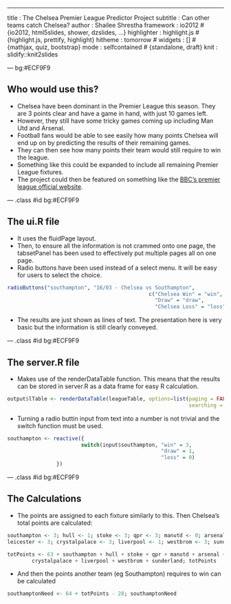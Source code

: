 ---
title       : The Chelsea Premier League Predictor Project
subtitle    : Can other teams catch Chelsea?
author      : Shailee Shrestha 
framework   : io2012       # {io2012, html5slides, shower, dzslides, ...}
highlighter : highlight.js  # {highlight.js, prettify, highlight}
hitheme     : tomorrow      # 
widgets     : []            # {mathjax, quiz, bootstrap}
mode        : selfcontained # {standalone, draft}
knit        : slidify::knit2slides

--- bg:#ECF9F9

## Who would use this?

* Chelsea have been dominant in the Premier League this season. They are 3 points clear and have a game in hand, with just 10 games left.
* However, they still have some tricky games coming up including Man Utd and Arsenal.
* Football fans would be able to see easily how many points Chelsea will end up on by predicting the results of their remaining games.
* They can then see how many points their team would still require to win the league.
* Something like this could be expanded to include all remaining Premier League fixtures.
* The project could then be featured on something like the <a href="http://www.bbc.com/sport/football/premier-league">BBC's premier league official website</a>.

--- .class #id bg:#ECF9F9

## The ui.R file

* It uses the fluidPage layout.
* Then, to ensure all the information is not crammed onto one page, the tabsetPanel has been used to effectively put multiple pages all on one page.
* Radio buttons have been used instead of a select menu. It will be easy for users to select the choice.

```r
radioButtons("southampton", "16/03 - Chelsea vs Southampton",
                                              c("Chelsea Win" = "win",
                                                "Draw" = "draw",
                                                "Chelsea Loss" = "loss"), inline=TRUE)
```

* The results are just shown as lines of text. The presentation here is very basic but the information is still clearly conveyed.

--- .class #id bg:#ECF9F9

## The server.R file

* Makes use of the renderDataTable function. This means that the results can be stored in server.R as a data frame for easy R calculation.

```r
output$lTable <- renderDataTable(leagueTable, options=list(paging = FALSE, 
                                                           searching = FALSE))
```

* Turning a radio buttin input from text into a number is not trivial and the switch function must be used.

```r
southampton <- reactive({
                        switch(input$southampton, "win" = 3, 
                                                  "draw" = 1, 
                                                  "loss" = 0)
                })
```

--- .class #id bg:#ECF9F9

## The Calculations

* The points are assigned to each fixture similarly to this. Then Chelsea's total points are calculated:
```r
southampton <- 3; hull <- 1; stoke <- 3; qpr <- 3; manutd <- 0; arsenal <- 1; 
leicester <- 3; crystalpalace <- 3; liverpool <- 1; westbrom <- 3; sunderland <- 3
```

```r
totPoints <- 63 + southampton + hull + stoke + qpr + manutd + arsenal + leicester + 
        crystalpalace + liverpool + westbrom + sunderland; totPoints
```
* And then the points another team (eg Southampton) requires to win can be calculated
```r
southamptonNeed <- 64 + totPoints - 28; southamptonNeed
```



